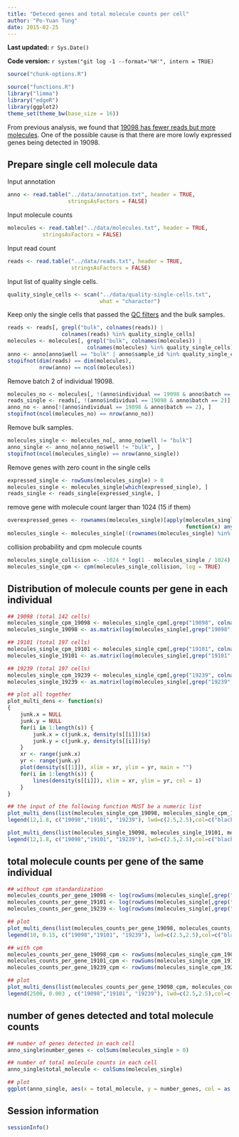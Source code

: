 ```yaml
---
title: "Deteced genes and total molecule counts per cell"
author: "Po-Yuan Tung"
date: 2015-02-25
---
```


**Last updated:** `r Sys.Date()`

**Code version:** `r system("git log -1 --format='%H'", intern = TRUE)`

```r
source("chunk-options.R")
```

```r
source("functions.R")
library("limma")
library("edgeR")
library(ggplot2)
theme_set(theme_bw(base_size = 16))
```

From previous analysis, we found that [19098 has fewer reads but more molecules](compare-reads-v-molecules.html#effect-of-sequencing-depth-on-molecule-count). One of the possible cause is that there are more lowly expressed genes being detected in 19098.

## Prepare single cell molecule data

Input annotation
```r
anno <- read.table("../data/annotation.txt", header = TRUE,
                   stringsAsFactors = FALSE)
```

Input molecule counts
```r
molecules <- read.table("../data/molecules.txt", header = TRUE,
           stringsAsFactors = FALSE)
```

Input read count
```r
reads <- read.table("../data/reads.txt", header = TRUE,
                    stringsAsFactors = FALSE)
```

Input list of quality single cells.

```r
quality_single_cells <- scan("../data/quality-single-cells.txt",
                             what = "character")
```

Keep only the single cells that passed the [QC filters](qc-cell-ipsc.html) and the bulk samples.

```r
reads <- reads[, grepl("bulk", colnames(reads)) |
                 colnames(reads) %in% quality_single_cells]
molecules <- molecules[, grepl("bulk", colnames(molecules)) |
                         colnames(molecules) %in% quality_single_cells]
anno <- anno[anno$well == "bulk" | anno$sample_id %in% quality_single_cells, ]
stopifnot(dim(reads) == dim(molecules),
          nrow(anno) == ncol(molecules))
```

Remove batch 2 of individual 19098.
```r
molecules_no <- molecules[, !(anno$individual == 19098 & anno$batch == 2)]
reads_single <- reads[, !(anno$individual == 19098 & anno$batch == 2)]
anno_no <- anno[!(anno$individual == 19098 & anno$batch == 2), ]
stopifnot(ncol(molecules_no) == nrow(anno_no))
```

Remove bulk samples.
```r
molecules_single <- molecules_no[, anno_no$well != "bulk"]
anno_single <- anno_no[anno_no$well != "bulk", ]
stopifnot(ncol(molecules_single) == nrow(anno_single))
```

Remove genes with zero count in the single cells
```r
expressed_single <- rowSums(molecules_single) > 0
molecules_single <- molecules_single[which(expressed_single), ]
reads_single <- reads_single[expressed_single, ]
```

remove gene with molecule count larger than 1024 (15 if them)
```r
overexpressed_genes <- rownames(molecules_single)[apply(molecules_single, 1,
                                                        function(x) any(x >= 1024))]
molecules_single <- molecules_single[!(rownames(molecules_single) %in% overexpressed_genes), ]
```

collision probability and cpm molecule counts
```r
molecules_single_collision <- -1024 * log(1 - molecules_single / 1024)
molecules_single_cpm <- cpm(molecules_single_collision, log = TRUE)
```

## Distribution of molecule counts per gene in each individual
```r
## 19098 (total 142 cells)
molecules_single_cpm_19098 <- molecules_single_cpm[,grep("19098", colnames(molecules_single_cpm))]
molecules_single_19098 <- as.matrix(log(molecules_single[,grep("19098", colnames(molecules_single))]+1))

## 19101 (total 197 cells)
molecules_single_cpm_19101 <- molecules_single_cpm[,grep("19101", colnames(molecules_single_cpm))]
molecules_single_19101 <- as.matrix(log(molecules_single[,grep("19101", colnames(molecules_single))]+1))

## 19239 (total 197 cells)
molecules_single_cpm_19239 <- molecules_single_cpm[,grep("19239", colnames(molecules_single_cpm))]
molecules_single_19239 <- as.matrix(log(molecules_single[,grep("19239", colnames(molecules_single))]+1))

## plot all together
plot_multi_dens <- function(s)
{
    junk.x = NULL
    junk.y = NULL
    for(i in 1:length(s)) {
        junk.x = c(junk.x, density(s[[i]])$x)
        junk.y = c(junk.y, density(s[[i]])$y)
    }
    xr <- range(junk.x)
    yr <- range(junk.y)
    plot(density(s[[1]]), xlim = xr, ylim = yr, main = "")
    for(i in 1:length(s)) {
        lines(density(s[[i]]), xlim = xr, ylim = yr, col = i)
    }
}

## the input of the following function MUST be a numeric list
plot_multi_dens(list(molecules_single_cpm_19098, molecules_single_cpm_19101, molecules_single_cpm_19239))
legend(12,1.8, c("19098","19101", "19239"), lwd=c(2.5,2.5),col=c("black", "red", "green"))

plot_multi_dens(list(molecules_single_19098, molecules_single_19101, molecules_single_19239))
legend(12,1.8, c("19098","19101", "19239"), lwd=c(2.5,2.5),col=c("black", "red", "green"))

```

## total molecule counts per gene of the same individual
```r
## without cpm standardization
molecules_counts_per_gene_19098 <- log(rowSums(molecules_single[,grep("19098", colnames(molecules_single))])+1)
molecules_counts_per_gene_19101 <- log(rowSums(molecules_single[,grep("19101", colnames(molecules_single))])+1)
molecules_counts_per_gene_19239 <- log(rowSums(molecules_single[,grep("19239", colnames(molecules_single))])+1)

## plot
plot_multi_dens(list(molecules_counts_per_gene_19098, molecules_counts_per_gene_19101, molecules_counts_per_gene_19239))
legend(10, 0.15, c("19098","19101", "19239"), lwd=c(2.5,2.5),col=c("black", "red", "green"))

## with cpm 
molecules_counts_per_gene_19098_cpm <- rowSums(molecules_single_cpm_19098)
molecules_counts_per_gene_19101_cpm <- rowSums(molecules_single_cpm_19101)
molecules_counts_per_gene_19239_cpm <- rowSums(molecules_single_cpm_19239)

## plot
plot_multi_dens(list(molecules_counts_per_gene_19098_cpm, molecules_counts_per_gene_19101_cpm, molecules_counts_per_gene_19239_cpm))
legend(2500, 0.003 , c("19098","19101", "19239"), lwd=c(2.5,2.5),col=c("black", "red", "green"))
```

## number of genes detected and total molecule counts
```r
## number of genes detected in each cell
anno_single$number_genes <- colSums(molecules_single > 0)

## number of total molecule counts in each cell
anno_single$total_molecule <- colSums(molecules_single) 

## plot 
ggplot(anno_single, aes(x = total_molecule, y = number_genes, col = as.factor(individual), shape = as.factor(batch))) + geom_point(size = 3, alpha = 0.5)
```

## Session information

```r
sessionInfo()
```
